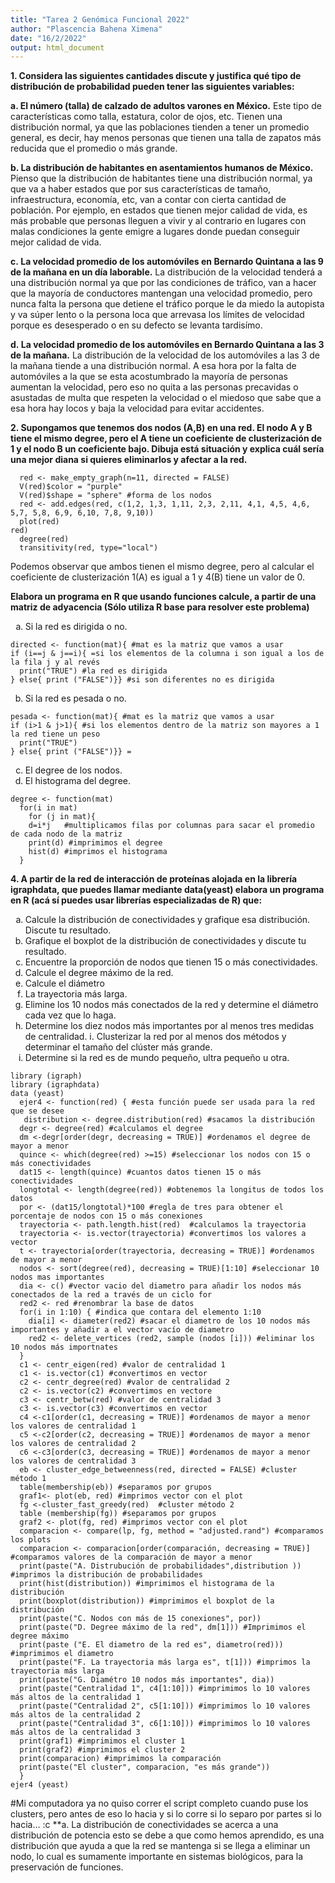 ---
title: "Tarea 2 Genómica Funcional 2022"
author: "Plascencia Bahena Ximena"
date: "16/2/2022"
output: html_document
---

**1. Considera las siguientes cantidades discute y justifica qué tipo de distribución de probabilidad pueden tener las siguientes variables:**

  **a. El número (talla) de calzado de adultos varones en México.**
  Este tipo de características como talla, estatura, color de ojos, etc. Tienen una distribución normal, ya que las poblaciones tienden a tener un promedio general, es decir, hay menos personas que tienen una talla de zapatos más reducida que el promedio o más grande. 
  
  **b. La distribución de habitantes en asentamientos humanos de México.**
  Pienso que la distribución de habitantes tiene una distribución normal, ya que va a haber estados que por sus características de tamaño, infraestructura, economía, etc, van a contar con cierta cantidad de población. Por ejemplo, en estados que tienen mejor calidad de vida, es más probable que personas lleguen a vivir y al contrario en lugares con malas condiciones la gente emigre a lugares donde puedan conseguir mejor calidad de vida.
  
  **c. La velocidad promedio de los automóviles en Bernardo Quintana a las 9 de la mañana en un día laborable.**
  La distribución de la velocidad tenderá a una distribución normal ya que por las condiciones de tráfico, van a hacer que la mayoría de conductores mantengan una velocidad promedio, pero nunca falta la persona que detiene el tráfico porque le da miedo la autopista y va súper lento o la persona loca que arrevasa los límites de velocidad porque es desesperado o en su defecto se levanta tardisímo.
  
  **d. La velocidad promedio de los automóviles en Bernardo Quintana a las 3 de la mañana.**
  La distribución de la velocidad de los automóviles a las 3 de la mañana tiende a una distribución normal. A esa hora por la falta de automóviles a la que se esta acostumbrado la mayoría de personas aumentan la velocidad, pero eso no quita a las personas precavidas o asustadas de multa que respeten la velocidad o el miedoso que sabe que a esa hora hay locos y baja la velocidad para evitar accidentes.
  
  
**2. Supongamos que tenemos dos nodos (A,B) en una red. El nodo A y B tiene el mismo degree, pero el A tiene un coeficiente de clusterización de 1 y el nodo B un coeficiente bajo. Dibuja está situación y explica cuál sería una mejor diana si quieres eliminarlos y afectar a la red.**

```
  red <- make_empty_graph(n=11, directed = FALSE)
  V(red)$color = "purple"
  V(red)$shape = "sphere" #forma de los nodos
  red <- add.edges(red, c(1,2, 1,3, 1,11, 2,3, 2,11, 4,1, 4,5, 4,6, 5,7, 5,8, 6,9, 6,10, 7,8, 9,10))
  plot(red)
red)
  degree(red)
  transitivity(red, type="local") 
  ```


Podemos observar que ambos tienen el mismo degree, pero al calcular el coeficiente de clusterización 1(A) es igual a 1 y 4(B) tiene un valor de 0.

**Elabora un programa en R que usando funciones calcule, a partir de una matriz de adyacencia (Sólo utiliza R base para resolver este problema)**

  a. Si la red es dirigida o no.
  ```
  directed <- function(mat){ #mat es la matriz que vamos a usar
  if (i==j & j==i){ =si los elementos de la columna i son igual a los de la fila j y al revés
    print("TRUE") #la red es dirigida
  } else{ print ("FALSE")}} #si son diferentes no es dirigida
  ```
  b. Si la red es pesada o no.
  ```
  pesada <- function(mat){ #mat es la matriz que vamos a usar
  if (i>1 & j>1){ #si los elementos dentro de la matriz son mayores a 1 la red tiene un peso
    print("TRUE")
  } else{ print ("FALSE")}} =
```
  c. El degree de los nodos.
  d. El histograma del degree.

```
degree <- function(mat)
  for(i in mat)
    for (j in mat){
    d=i*j   #multiplicamos filas por columnas para sacar el promedio de cada nodo de la matriz
    print(d) #imprimimos el degree
    hist(d) #imprimos el histograma
  }
  ``` 
**4. A partir de la red de interacción de proteínas alojada en la librería igraphdata, que puedes llamar mediante data(yeast) elabora un programa en R (acá sí puedes usar librerías especializadas de R) que:**

  a. Calcule la distribución de conectividades y grafique esa distribución. Discute tu resultado.
  b. Grafique el boxplot de la distribución de conectividades y discute tu resultado.
  c. Encuentre la proporción de nodos que tienen 15 o más conectividades.
  d. Calcule el degree máximo de la red.
  e. Calcule el diámetro
  f. La trayectoria más larga.
  g. Elimine los 10 nodos más conectados de la red y determine el diámetro cada vez que lo haga.
  h. Determine los diez nodos más importantes por al menos tres medidas de centralidad.
    i. Clusterizar la red por al menos dos métodos y determinar el tamaño del clúster más grande.
  j. Determine si la red es de mundo pequeño, ultra pequeño u otra.
  
```
library (igraph)
library (igraphdata)
data (yeast)
  ejer4 <- function(red) { #esta función puede ser usada para la red que se desee
   distribution <- degree.distribution(red) #sacamos la distribución
  degr <- degree(red) #calculamos el degree
  dm <-degr[order(degr, decreasing = TRUE)] #ordenamos el degree de mayor a menor
  quince <- which(degree(red) >=15) #seleccionar los nodos con 15 o más conectividades
  dat15 <- length(quince) #cuantos datos tienen 15 o más conectividades
  longtotal <- length(degree(red)) #obtenemos la longitus de todos los datos
  por <- (dat15/longtotal)*100 #regla de tres para obtener el porcentaje de nodos con 15 o más conexiones
  trayectoria <- path.length.hist(red)  #calculamos la trayectoria
  trayectoria <- is.vector(trayectoria) #convertimos los valores a vector
  t <- trayectoria[order(trayectoria, decreasing = TRUE)] #ordenamos de mayor a menor
  nodos <- sort(degree(red), decreasing = TRUE)[1:10] #seleccionar 10 nodos mas importantes
  dia <- c() #vector vacio del diametro para añadir los nodos más conectados de la red a través de un ciclo for
  red2 <- red #renombrar la base de datos
  for(i in 1:10) { #indica que contara del elemento 1:10
    dia[i] <- diameter(red2) #sacar el diametro de los 10 nodos más importantes y añadir a el vector vacío de diametro
    red2 <- delete_vertices (red2, sample (nodos [i])) #eliminar los 10 nodos más importnates
  }
  c1 <- centr_eigen(red) #valor de centralidad 1
  c1 <- is.vector(c1) #convertimos en vector
  c2 <- centr_degree(red) #valor de centralidad 2
  c2 <- is.vector(c2) #convertimos en vectore
  c3 <- centr_betw(red) #valor de centralidad 3
  c3 <- is.vector(c3) #convertimos en vector
  c4 <-c1[order(c1, decreasing = TRUE)] #ordenamos de mayor a menor los valores de centralidad 1
  c5 <-c2[order(c2, decreasing = TRUE)] #ordenamos de mayor a menor los valores de centralidad 2
  c6 <-c3[order(c3, decreasing = TRUE)] #ordenamos de mayor a menor los valores de centralidad 3
  eb <- cluster_edge_betweenness(red, directed = FALSE) #cluster método 1
  table(membership(eb)) #separamos por grupos
  graf1<- plot(eb, red) #imprimos vector con el plot
  fg <-cluster_fast_greedy(red)  #cluster método 2
  table (membership(fg)) #separamos por grupos
  graf2 <- plot(fg, red) #imprimos vector con el plot
  comparacion <- compare(lp, fg, method = "adjusted.rand") #comparamos los plots
  comparacion <- comparacion[order(comparación, decreasing = TRUE)] #comparamos valores de la comparación de mayor a menor
  print(paste("A. Distrubución de probabilidades",distribution )) #imprimos la distribución de probabilidades
  print(hist(distribution)) #imprimimos el histograma de la distribución 
  print(boxplot(distribution)) #imprimimos el boxplot de la distribución
  print(paste("C. Nodos con más de 15 conexiones", por))
  print(paste("D. Degree máximo de la red", dm[1])) #Imprimimos el degree máximo
  print(paste ("E. El diametro de la red es", diametro(red))) #imprimimos el diametro
  print(paste("F. La trayectoria más larga es", t[1])) #imprimos la trayectoria más larga
  print(paste("G. Diamétro 10 nodos más importantes", dia))
  print(paste("Centralidad 1", c4[1:10])) #imprimimos lo 10 valores más altos de la centralidad 1
  print(paste("Centralidad 2", c5[1:10])) #imprimimos lo 10 valores más altos de la centralidad 2
  print(paste("Centralidad 3", c6[1:10])) #imprimimos lo 10 valores más altos de la centralidad 3
  print(graf1) #imprimimos el cluster 1
  print(graf2) #imprimimos el cluster 2
  print(comparacion) #imprimimos la comparación
  print(paste("El cluster", comparacion, "es más grande"))
  }
ejer4 (yeast)
```
#Mi computadora ya no quiso correr el script completo cuando puse los clusters, pero antes de eso lo hacia y si lo corre si lo separo por partes si lo hacia... :c
 **a. La distribución de conectividades se acerca a una distribución de potencia esto se debe a que como hemos aprendido, es una distribución que ayuda a que la red se mantenga si se llega a eliminar un nodo, lo cual es sumamente importante en sistemas biológicos, para la preservación de funciones.

